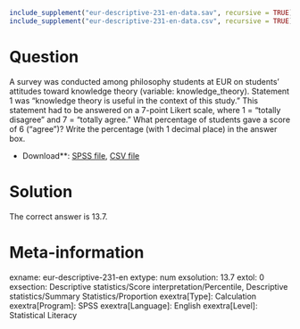 ```r
include_supplement("eur-descriptive-231-en-data.sav", recursive = TRUE)
include_supplement("eur-descriptive-231-en-data.csv", recursive = TRUE)
```

Question
========
A survey was conducted among philosophy students at EUR on students' attitudes toward knowledge theory (variable: knowledge_theory). Statement 1 was "knowledge theory is useful in the context of this study." This statement had to be answered on a 7-point Likert scale, where 1 = "totally disagree" and 7 = "totally agree." What percentage of students gave a score of 6 ("agree")? Write the percentage (with 1 decimal place) in the answer box.

* Download**: [SPSS file](eur-descriptive-231-en-data.sav), [CSV file](eur-descriptive-231-en-data.csv)


Solution
========
The correct answer is 13.7.

Meta-information
================
exname: eur-descriptive-231-en
extype: num
exsolution: 13.7
extol: 0
exsection: Descriptive statistics/Score interpretation/Percentile, Descriptive statistics/Summary Statistics/Proportion
exextra[Type]: Calculation
exextra[Program]: SPSS
exextra[Language]: English
exextra[Level]: Statistical Literacy
